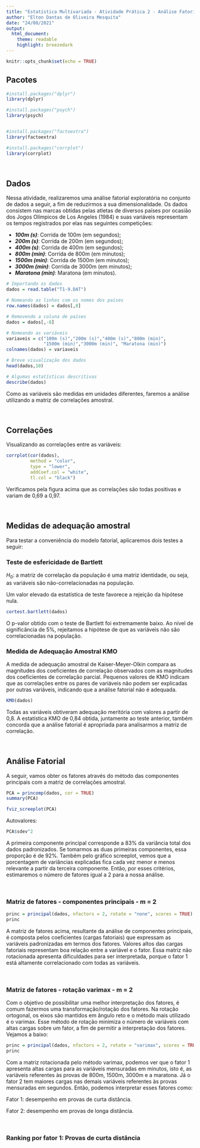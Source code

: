 ```yaml
---
title: "Estatística Multivariada - Atividade Prática 2 - Análise Fatorial"
author: "Elton Dantas de Oliveira Mesquita"
date: "24/08/2021"
output:
  html_document:
    theme: readable
    highlight: breezedark
---
```


```r
knitr::opts_chunk$set(echo = TRUE)
```

## Pacotes

```r
#install.packages("dplyr")
library(dplyr)

#install.packages("psych")
library(psych)


#install.packages("factoextra")
library(factoextra)

#install.packages("corrplot")
library(corrplot)
```

<br>

## Dados

Nessa atividade, realizaremos uma análise fatorial exploratória no conjunto de dados a seguir, a fim de reduzirmos a sua dimensionalidade. Os dados consistem nas marcas obtidas pelas atletas de diversos países por ocasião dos Jogos Olímpicos de Los Angeles (1984) e suas variáveis representam os tempos registrados por elas nas seguintes competições:

-   ***100m (s)***: Corrida de 100m (em segundos);
-   ***200m (s)***: Corrida de 200m (em segundos);
-   ***400m (s)***: Corrida de 400m (em segundos);
-   ***800m (min)***: Corrida de 800m (em minutos);
-   ***1500m (min)***: Corrida de 1500m (em minutos);
-   ***3000m (min)***: Corrida de 3000m (em minutos);
-   ***Maratona (min)***: Maratona (em minutos).

```r
# Importando os dados
dados = read.table("T1-9.DAT")

# Nomeando as linhas com os nomes dos países
row.names(dados) = dados[,8]

# Removendo a coluna de países
dados = dados[,-8]

# Nomeando as variáveis
variaveis = c("100m (s)","200m (s)","400m (s)","800m (min)",
              "1500m (min)","3000m (min)", "Maratona (min)")
colnames(dados) = variaveis

# Breve visualização dos dados
head(dados,10)

# Algumas estatísticas descritivas
describe(dados)
```

Como as variáveis são medidas em unidades diferentes, faremos a análise utilizando a matriz de correlações amostral.

<br>

## Correlações

Visualizando as correlações entre as variáveis:

```r
corrplot(cor(dados),
         method = "color",
         type = "lower",
         addCoef.col = "white",
         tl.col = "black")
```

Verificamos pela figura acima que as correlações são todas positivas e variam de 0,69 a 0,97.

<br>

## Medidas de adequação amostral

Para testar a conveniência do modelo fatorial, aplicaremos dois testes a seguir:

### Teste de esfericidade de Bartlett

$H_0:$ a matriz de correlação da população é uma matriz identidade, ou seja, as variáveis são não-correlacionadas na população.

Um valor elevado da estatística de teste favorece a rejeição da hipótese nula.

```r
cortest.bartlett(dados)
```

O p-valor obtido com o teste de Bartlett foi extremamente baixo. Ao nível de significância de 5%, rejeitamos a hipótese de que as variáveis não são correlacionadas na população.

### Medida de Adequação Amostral KMO

A medida de adequação amostral de Kaiser-Meyer-Olkin compara as magnitudes dos coeficientes de correlação observados com as magnitudes dos coeficientes de correlação parcial. Pequenos valores de KMO indicam que as correlações entre os pares de variáveis não podem ser explicadas por outras variáveis, indicando que a análise fatorial não é adequada.

```r
KMO(dados)
```

Todas as variáveis obtiveram adequação meritória com valores a partir de 0,8. A estatística KMO de 0,84 obtida, juntamente ao teste anterior, também concorda que a análise fatorial é apropriada para analisarmos a matriz de correlação.

<br>

## Análise Fatorial

A seguir, vamos obter os fatores através do método das componentes principais com a matriz de correlações amostral.

```r
PCA = princomp(dados, cor = TRUE)
summary(PCA)
```

```r
fviz_screeplot(PCA)
```

Autovalores:

```r
PCA$sdev^2
```

A primeira componente principal corresponde a 83% da variância total dos dados padronizados. Se tomarmos as duas primeiras componentes, essa proporção é de 92%. Também pelo gráfico screeplot, vemos que a porcentagem de variâncias explicadas fica cada vez menor e menos relevante a partir da terceira componente. Então, por esses critérios, estimaremos o número de fatores igual a 2 para a nossa análise.

<br>

### Matriz de fatores - componentes principais - m = 2

```r
princ = principal(dados, nfactors = 2, rotate = "none", scores = TRUE)
princ
```

A matriz de fatores acima, resultante da análise de componentes principais, é composta pelos coeficientes (cargas fatoriais) que expressam as variáveis padronizadas em termos dos fatores. Valores altos das cargas fatoriais representam boa relação entre a variável e o fator. Essa matriz não rotacionada apresenta dificuldades para ser interpretada, porque o fator 1 está altamente correlacionado com todas as variáveis.

<br>

### Matriz de fatores - rotação varimax - m = 2

Com o objetivo de possibilitar uma melhor interpretação dos fatores, é comum fazermos uma transformação/rotação dos fatores. Na rotação ortogonal, os eixos são mantidos em ângulo reto e o método mais utilizado é o varimax. Esse método de rotação minimiza o número de variáveis com altas cargas sobre um fator, a fim de permitir a interpretação dos fatores. Vejamos a baixo:

```r
princ = principal(dados, nfactors = 2, rotate = "varimax", scores = TRUE)
princ
```

Com a matriz rotacionada pelo método varimax, podemos ver que o fator 1 apresenta altas cargas para as variáveis mensuradas em minutos, isto é, as variáveis referentes às provas de 800m, 1500m, 3000m e a maratona. Já o fator 2 tem maiores cargas nas demais variáveis referentes às provas mensuradas em segundos. Então, podemos interpretar esses fatores como:

Fator 1: desempenho em provas de curta distância.

Fator 2: desempenho em provas de longa distância.

<br>

### Ranking por fator 1: Provas de curta distância

```r

```
